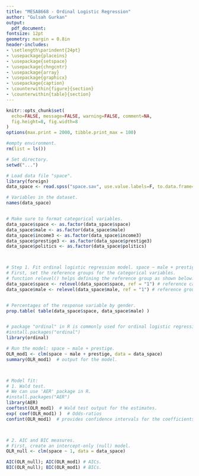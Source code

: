 ```yaml
---
title: "MESA8668 - Ordinal Logistic Regression"
author: "Gulsah Gurkan"
output:
  pdf_document:
fontsize: 12pt
geometry: margin = 0.8in
header-includes:
- \setlength\parindent{24pt}
- \usepackage{placeins}
- \usepackage{setspace}
- \usepackage{chngcntr}
- \usepackage{array}
- \usepackage{graphicx}
- \usepackage{caption}
- \counterwithin{figure}{section}
- \counterwithin{table}{section}
---
```


```r
knitr::opts_chunk$set(
  echo=FALSE, message=FALSE, warning=FALSE, comment=NA, 
  fig.height=8, fig.width=8
)
options(max.print = 2000, tibble.print_max = 100)
```


```r
#empty environment.
rm(list = ls())

# Set directory.
setwd("...")
```




```r
# Load data file "space".
library(foreign)
data_space <- read.spss("space.sav", use.value.labels=F, to.data.frame=TRUE)

# Variables in the dataset.
names(data_space)


# Make sure to format categorical variables.
data_space$space <- as.factor(data_space$space) 
data_space$male <- as.factor(data_space$male)
data_space$income3 <- as.factor(data_space$income3)
data_space$prestige3 <- as.factor(data_space$prestige3)
data_space$politics <- as.factor(data_space$politics)



# Step 1. Fit ordinal logistic regression model. space ~ male + prestige.
# First, set the reference groups for the categorical variables.
# function relevel() helps defining the reference group as shown below.
data_space$space <- relevel(data_space$space, ref = "1") # reference category:"too little"
data_space$male <- relevel(data_space$male, ref = "1") # reference group: "male"


# Percentages of the response variable by gender.
prop.table( table(data_space$space, data_space$male) )


# package "ordinal" in R is commonly used for ordinal logistic regression models.
#install.packages("ordinal")
library(ordinal)

# Run the model: space ~ male + prestige.
OLR_mod1 <- clm(space ~ male + prestige, data = data_space)
summary(OLR_mod1)  # output for the model.



# Model fit:
# 1. Wald test.
# We can use 'AER' package in R.
#install.packages("AER")
library(AER)
coeftest(OLR_mod1)  # Wald test output for the estimates.
exp( coef(OLR_mod1) )  # Odds-ratios
confint(OLR_mod1)  # provides confidence intervals for the coefficients.



# 2. AIC and BIC measures.
# First, create an intercept-only (null) model.
OLR_null <- clm(space ~ 1, data = data_space)

AIC(OLR_null); AIC(OLR_mod1) # AICs.
BIC(OLR_null); BIC(OLR_mod1) # BICs.
```


